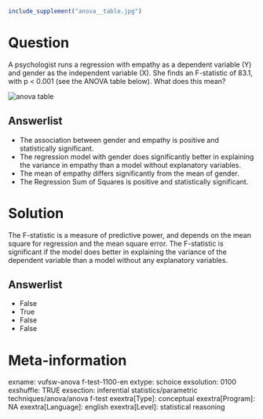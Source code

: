 ```r
include_supplement("anova__table.jpg")
```

Question
========
A psychologist runs a regression with empathy as a dependent variable
(Y) and gender as the independent variable (X). She finds an F-statistic
of 83.1, with p &lt; 0.001 (see the ANOVA table below). What does this
mean?  
  
  
<img src="anova__table.jpg" class="fr-fic fr-dii tvcss_2"
alt="anova table" />

Answerlist
----------
* The association between gender and empathy is positive and statistically
  significant.
* The regression model with gender does significantly better in explaining
  the variance in empathy than a model without explanatory variables.
* The mean of empathy differs significantly from the mean of gender.
* The Regression Sum of Squares is positive and statistically significant.

Solution
========





The F-statistic is a measure of predictive power, and depends on the
mean square for regression and the mean square error. The F-statistic is
significant if the model does better in explaining the variance of the
dependent variable than a model without any explanatory variables.




Answerlist
----------
* False
* True
* False
* False

Meta-information
================
exname: vufsw-anova f-test-1100-en
extype: schoice
exsolution: 0100
exshuffle: TRUE
exsection: inferential statistics/parametric techniques/anova/anova f-test
exextra[Type]: conceptual
exextra[Program]: NA
exextra[Language]: english
exextra[Level]: statistical reasoning

